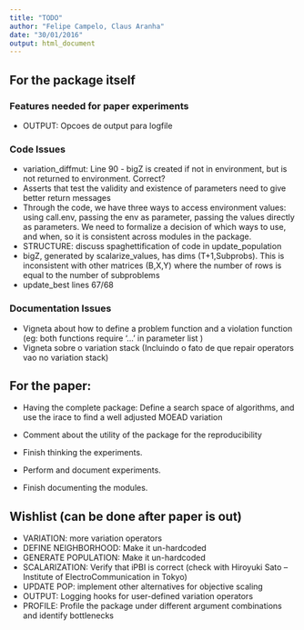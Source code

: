 ```yaml
---
title: "TODO"
author: "Felipe Campelo, Claus Aranha"
date: "30/01/2016"
output: html_document
---
```



## For the package itself
### Features needed for paper experiments
- OUTPUT: Opcoes de output para logfile

### Code Issues
- variation_diffmut: Line 90 - bigZ is created if not in environment, but is not returned to environment. Correct?
- Asserts that test the validity and existence of parameters need to give better return messages
- Through the code, we have three ways to access environment values: using call.env, passing the env as parameter, passing the values directly as parameters. We need to formalize a decision of which ways to use, and when, so it is consistent across modules in the package.
- STRUCTURE: discuss spaghettification of code in update_population
- bigZ, generated by scalarize_values, has dims (T+1,Subprobs). 
  This is inconsistent with other matrices (B,X,Y) where the number of rows is equal to the number of subproblems
- update_best lines 67/68

### Documentation Issues
- Vigneta about how to define a problem function and a violation function (eg: both functions require '...' in parameter list )
- Vigneta sobre o variation stack (Incluindo o fato de que repair operators vao no variation stack)


## For the paper:
- Having the complete package: Define a search space of algorithms, 
  and use the irace to find a well adjusted MOEAD variation
- Comment about the utility of the package for the reproducibility

- Finish thinking the experiments.
- Perform and document experiments.
- Finish documenting the modules.

## Wishlist (can be done after paper is out)
- VARIATION: more variation operators
- DEFINE NEIGHBORHOOD: Make it un-hardcoded
- GENERATE POPULATION: Make it un-hardcoded
- SCALARIZATION: Verify that iPBI is correct (check with Hiroyuki Sato -- Institute of ElectroCommunication in Tokyo)
- UPDATE POP: implement other alternatives for objective scaling
- OUTPUT: Logging hooks for user-defined variation operators
- PROFILE: Profile the package under different argument combinations and identify bottlenecks
